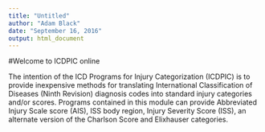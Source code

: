 ```yaml
---
title: "Untitled"
author: "Adam Black"
date: "September 16, 2016"
output: html_document
---
```

#Welcome to ICDPIC online

The intention of the ICD Programs for Injury Categorization (ICDPIC) is to provide 
inexpensive methods for translating International Classification of Diseases (Ninth Revision) 
diagnosis codes into standard injury categories and/or scores. Programs contained in this 
module can provide Abbreviated Injury Scale score (AIS), ISS body region, 
Injury Severity Score (ISS), an alternate version of the Charlson Score and 
Elixhauser categories.
